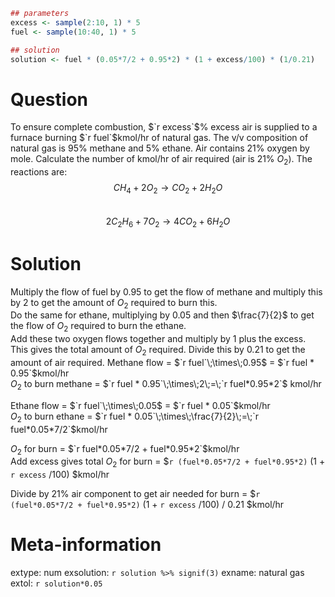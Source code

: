 ```r
## parameters
excess <- sample(2:10, 1) * 5
fuel <- sample(10:40, 1) * 5

## solution
solution <- fuel * (0.05*7/2 + 0.95*2) * (1 + excess/100) * (1/0.21)
```

Question
========
To ensure complete combustion, $`r excess`$% excess air is supplied to a furnace burning  $`r fuel`$kmol/hr of natural gas. The v/v composition of natural gas is 95% methane and 5% ethane. Air contains 21% oxygen by mole. Calculate the number of kmol/hr of air required (air is 21% $O_2$). The reactions are:  
$$CH_4 + 2O_2 \rightarrow  CO_2 + 2H_2O$$  
$$2C_2H_6 + 7O_2 \rightarrow 4CO_2 + 6H_2O$$

Solution
========
Multiply the flow of fuel by 0.95 to get the flow of methane and multiply this by 2 to get the amount of $O_2$ required to burn this.  
Do the same for ethane, multiplying by 0.05 and then $\frac{7}{2}$ to get the flow of $O_2$ required to burn the ethane.  
Add these two oxygen flows together and multiply by 1 plus the excess. This gives the total amount of $O_2$ required. Divide this by 0.21 to get the amount of air required.
Methane flow = $`r fuel`\;\times\;0.95$ = $`r fuel * 0.95`$kmol/hr  
$O_2$ to burn methane = $`r fuel * 0.95`\;\times\;2\;=\;`r fuel*0.95*2`$ kmol/hr  

Ethane flow = $`r fuel`\;\times\;0.05$ = $`r fuel * 0.05`$kmol/hr  
$O_2$ to burn ethane = $`r fuel * 0.05`\;\times\;\frac{7}{2}\;=\;`r fuel*0.05*7/2`$kmol/hr  

$O_2$ for burn = $`r fuel*0.05*7/2 + fuel*0.95*2`$kmol/hr  
Add excess gives total $O_2$ for burn = $`r (fuel*0.05*7/2 + fuel*0.95*2)` \times (1 + `r excess` /100) $kmol/hr

Divide by 21% air component to get air needed for burn = $`r (fuel*0.05*7/2 + fuel*0.95*2)` \times (1 + `r excess` /100) / 0.21 $kmol/hr


Meta-information
================
extype: num
exsolution: `r solution %>% signif(3)`
exname: natural gas
extol: `r solution*0.05`